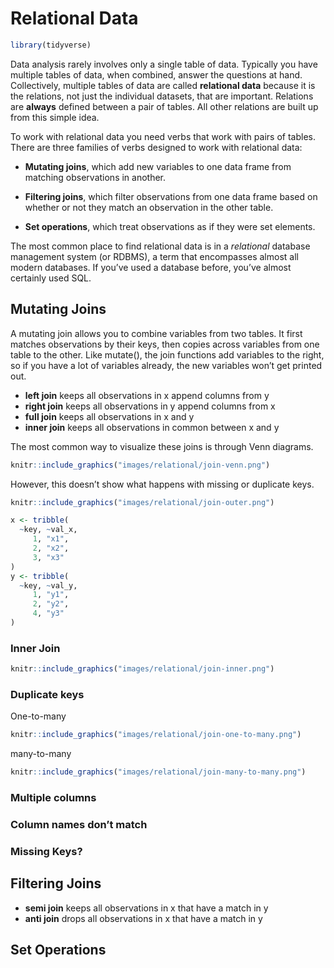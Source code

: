 # Relational Data

```r
library(tidyverse)
```


Data analysis rarely involves only a single table of data. Typically you have multiple tables of data, when combined, answer the questions at hand. Collectively, multiple tables of data are called __relational data__ because it is the relations, not just the individual datasets, that are important. Relations are **always** defined between a pair of tables. All other relations are built up from this simple idea.

To work with relational data you need verbs that work with pairs of tables. There are three families of verbs designed to work with relational data:

* __Mutating joins__, which add new variables to one data frame from matching
  observations in another.

* __Filtering joins__, which filter observations from one data frame based on
  whether or not they match an observation in the other table.

* __Set operations__, which treat observations as if they were set elements.

The most common place to find relational data is in a _relational_ database management system (or RDBMS), a term that encompasses almost all modern databases. If you've used a database before, you've almost certainly used SQL.

## Mutating Joins

A mutating join allows you to combine variables from two tables. It first matches observations by their keys, then copies across variables from one table to the other. Like mutate(), the join functions add variables to the right, so if you have a lot of variables already, the new variables won’t get printed out.

*  **left join** keeps all observations in x append columns from y
*  **right join** keeps all observations in y append columns from x
*  **full join** keeps all observations in x and y
*  **inner join** keeps all observations in common between x and y

The most common way to visualize these joins is through Venn diagrams.  

```r
knitr::include_graphics("images/relational/join-venn.png")
```

However, this doesn't show what happens with missing or duplicate keys.

```r
knitr::include_graphics("images/relational/join-outer.png")
```

```r
x <- tribble(
  ~key, ~val_x,
     1, "x1",
     2, "x2",
     3, "x3"
)
y <- tribble(
  ~key, ~val_y,
     1, "y1",
     2, "y2",
     4, "y3"
)
```


### Inner Join

```r
knitr::include_graphics("images/relational/join-inner.png")
```





### Duplicate keys

One-to-many
```r
knitr::include_graphics("images/relational/join-one-to-many.png")
```


many-to-many
```r
knitr::include_graphics("images/relational/join-many-to-many.png")
```


### Multiple columns


### Column names don't match


### Missing Keys?


## Filtering Joins

*  **semi join** keeps all observations in x that have a match in y
*  **anti join** drops all observations in x that have a match in y







## Set Operations
